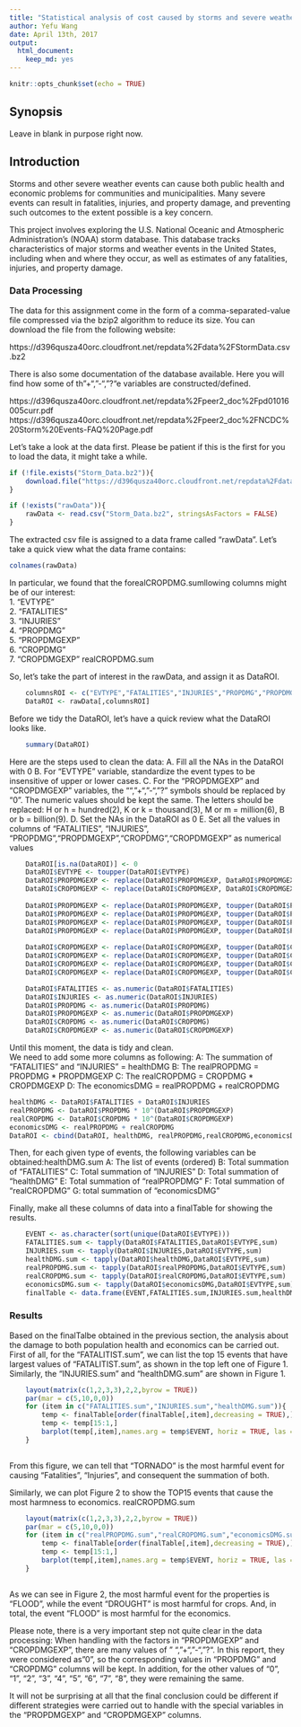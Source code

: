 ```yaml
---
title: "Statistical analysis of cost caused by storms and severe weather events"
author: Yefu Wang
date: April 13th, 2017
output: 
  html_document: 
    keep_md: yes
---
```


```r
knitr::opts_chunk$set(echo = TRUE)
```

## Synopsis

Leave in blank in purpose right now.

## Introduction
Storms and other severe weather events can cause both public health and economic problems for communities and municipalities. Many severe events can result in fatalities, injuries, and property damage, and preventing such outcomes to the extent possible is a key concern.

This project involves exploring the U.S. National Oceanic and Atmospheric Administration's (NOAA) storm database. This database tracks characteristics of major storms and weather events in the United States, including when and where they occur, as well as estimates of any fatalities, injuries, and property damage.

### Data Processing

The data for this assignment come in the form of a comma-separated-value file compressed via the bzip2 algorithm to reduce its size. You can download the file from the following website:  

https://d396qusza40orc.cloudfront.net/repdata%2Fdata%2FStormData.csv.bz2  

There is also some documentation of the database available. Here you will find how some of th"+","-","?"e variables are constructed/defined.  

https://d396qusza40orc.cloudfront.net/repdata%2Fpeer2_doc%2Fpd01016005curr.pdf  
https://d396qusza40orc.cloudfront.net/repdata%2Fpeer2_doc%2FNCDC%20Storm%20Events-FAQ%20Page.pdf  

Let's take a look at the data first. Please be patient if this is the first for you to load the data, it might take a while. 

```r
if (!file.exists("Storm_Data.bz2")){
    download.file("https://d396qusza40orc.cloudfront.net/repdata%2Fdata%2FStormData.csv.bz2", destfile = "Storm_Data.bz2")
}

if (!exists("rawData")){
    rawData <- read.csv("Storm_Data.bz2", stringsAsFactors = FALSE)
}
```

The extracted csv file is assigned to a data frame called "rawData". Let's take a quick view what the data frame contains:

```r
colnames(rawData)
```
In particular, we found that the forealCROPDMG.sumllowing columns might be of our interest:  
1. "EVTYPE"  
2. "FATALITIES"  
3. "INJURIES"  
4. "PROPDMG"  
5. "PROPDMGEXP"  
6. "CROPDMG"  
7. "CROPDMGEXP"  realCROPDMG.sum

So, let's take the part of interest in the rawData, and assign it as DataROI.
```r
    columnsROI <- c("EVTYPE","FATALITIES","INJURIES","PROPDMG","PROPDMGEXP","CROPDMG","CROPDMGEXP")
    DataROI <- rawData[,columnsROI]
```

Before we tidy the DataROI, let's have a quick review what the DataROI looks like.

```r
    summary(DataROI)
```

Here are the steps used to clean the data:
A. Fill all the NAs in the DataROI with 0
B. For "EVTYPE" variable, standardize the event types to be insensitive of upper or lower cases.
C. For the "PROPDMGEXP" and "CROPDMGEXP" variables, the "", "+", "-", "?" symbols should be replaced by "0". The numeric values should be kept the same. The letters should be replaced:  H or h = hundred(2), K or k = thousand(3), M or m = million(6), B or b = billion(9). 
D. Set the NAs in the DataROI as 0
E. Set all the values in columns of "FATALITIES", "INJURIES", "PROPDMG","PROPDMGEXP","CROPDMG","CROPDMGEXP" as numerical values

```r

    DataROI[is.na(DataROI)] <- 0
    DataROI$EVTYPE <- toupper(DataROI$EVTYPE)
    DataROI$PROPDMGEXP <- replace(DataROI$PROPDMGEXP, DataROI$PROPDMGEXP %in% c("","+","-","?"), 0)
    DataROI$CROPDMGEXP <- replace(DataROI$CROPDMGEXP, DataROI$CROPDMGEXP %in% c("","+","-","?"), 0)
    
    DataROI$PROPDMGEXP <- replace(DataROI$PROPDMGEXP, toupper(DataROI$PROPDMGEXP) == "H", 2)
    DataROI$PROPDMGEXP <- replace(DataROI$PROPDMGEXP, toupper(DataROI$PROPDMGEXP) == "K", 3)
    DataROI$PROPDMGEXP <- replace(DataROI$PROPDMGEXP, toupper(DataROI$PROPDMGEXP) == "M", 6)
    DataROI$PROPDMGEXP <- replace(DataROI$PROPDMGEXP, toupper(DataROI$PROPDMGEXP) == "B", 9)
    
    DataROI$CROPDMGEXP <- replace(DataROI$CROPDMGEXP, toupper(DataROI$CROPDMGEXP) == "H", 2)
    DataROI$CROPDMGEXP <- replace(DataROI$CROPDMGEXP, toupper(DataROI$CROPDMGEXP) == "K", 3)
    DataROI$CROPDMGEXP <- replace(DataROI$CROPDMGEXP, toupper(DataROI$CROPDMGEXP) == "M", 6)
    DataROI$CROPDMGEXP <- replace(DataROI$CROPDMGEXP, toupper(DataROI$CROPDMGEXP) == "B", 9)

    DataROI$FATALITIES <- as.numeric(DataROI$FATALITIES)
    DataROI$INJURIES <- as.numeric(DataROI$INJURIES)
    DataROI$PROPDMG <- as.numeric(DataROI$PROPDMG)
    DataROI$PROPDMGEXP <- as.numeric(DataROI$PROPDMGEXP)
    DataROI$CROPDMG <- as.numeric(DataROI$CROPDMG)
    DataROI$CROPDMGEXP <- as.numeric(DataROI$CROPDMGEXP)

```

Until this moment, the data is tidy and clean.   
We need to add some more columns as following:
A: The summation of "FATALITIES" and "INJURIES" = healthDMG
B: The realPROPDMG = PROPDMG * PROPDMGEXP
C: The realCROPDMG = CROPDMG * CROPDMGEXP
D: The economicsDMG = realPROPDMG + realCROPDMG

```r
healthDMG <- DataROI$FATALITIES + DataROI$INJURIES
realPROPDMG <- DataROI$PROPDMG * 10^(DataROI$PROPDMGEXP)
realCROPDMG <- DataROI$CROPDMG * 10^(DataROI$CROPDMGEXP)
economicsDMG <- realPROPDMG + realCROPDMG
DataROI <- cbind(DataROI, healthDMG, realPROPDMG,realCROPDMG,economicsDMG)
```

Then, for each given type of events, the following variables can be obtained:healthDMG.sum
A: The list of events (ordered)
B: Total summation of "FATALITIES"
C: Total summation of "INJURIES"
D: Total summation of "healthDMG"
E: Total summation of "realPROPDMG"
F: Total summation of "realCROPDMG"
G: total summation of "economicsDMG"

Finally, make all these columns of data into a finalTable for showing the results. 

```r
    EVENT <- as.character(sort(unique(DataROI$EVTYPE)))
    FATALITIES.sum <- tapply(DataROI$FATALITIES,DataROI$EVTYPE,sum)
    INJURIES.sum <- tapply(DataROI$INJURIES,DataROI$EVTYPE,sum)
    healthDMG.sum <- tapply(DataROI$healthDMG,DataROI$EVTYPE,sum)
    realPROPDMG.sum <- tapply(DataROI$realPROPDMG,DataROI$EVTYPE,sum)
    realCROPDMG.sum <- tapply(DataROI$realCROPDMG,DataROI$EVTYPE,sum)
    economicsDMG.sum <- tapply(DataROI$economicsDMG,DataROI$EVTYPE,sum)
    finalTable <- data.frame(EVENT,FATALITIES.sum,INJURIES.sum,healthDMG.sum,realPROPDMG.sum,realCROPDMG.sum,economicsDMG.sum)
```
### Results

Based on the finalTalbe obtained in the previous section, the analysis about the damage to both population health and economics can be carried out.   
First of all, for the "FATALITIST.sum", we can list the top 15 events that have largest values of "FATALITIST.sum", as shown in the top left one of Figure 1. Similarly, the "INJURIES.sum" and "healthDMG.sum" are shown in Figure 1.

```r
    layout(matrix(c(1,2,3,3),2,2,byrow = TRUE))
    par(mar = c(5,10,0,0))
    for (item in c("FATALITIES.sum","INJURIES.sum","healthDMG.sum")){
        temp <- finalTable[order(finalTable[,item],decreasing = TRUE),]
        temp <- temp[15:1,]
        barplot(temp[,item],names.arg = temp$EVENT, horiz = TRUE, las = 1, cex.names = 0.6, xpd = FALSE, xlim = c(0, max(temp[,item])*1.2), xlab = paste("Figure 1 -- ", item))
    }    
    
```

From this figure, we can tell that "TORNADO" is the most harmful event for causing "Fatalities", "Injuries", and consequent the summation of both. 

Similarly, we can plot Figure 2 to show the TOP15 events that cause the most harmness to economics. 
realCROPDMG.sum
```r

    layout(matrix(c(1,2,3,3),2,2,byrow = TRUE))
    par(mar = c(5,10,0,0))
    for (item in c("realPROPDMG.sum","realCROPDMG.sum","economicsDMG.sum")){
        temp <- finalTable[order(finalTable[,item],decreasing = TRUE),]
        temp <- temp[15:1,]
        barplot(temp[,item],names.arg = temp$EVENT, horiz = TRUE, las = 1, cex.names = 0.6, xpd = FALSE, xlim = c(0, max(temp[,item])*1.2), xlab = paste("Figure 2 -- ", item, "($)"))
    }    
    
```

As we can see in Figure 2, the most harmful event for the properties is "FLOOD", while the event "DROUGHT" is most harmful for crops. And, in total, the event "FLOOD" is most harmful for the economics. 

Please note, there is a very important step not quite clear in the data processing: 
When handling with the factors in "PROPDMGEXP" and "CROPDMGEXP", there are many values of " ", "+", "-", "?". In this report, they were considered as "0", so the corresponding values in "PROPDMG" and "CROPDMG" columns will be kept. In addition, for the other values of "0", "1", "2", "3", "4", "5", "6", "7", "8", they were remaining the same.   

It will not be surprising at all that the final conclusion could be different if different strategies were carried out to handle with the special variables in the "PROPDMGEXP" and "CROPDMGEXP" columns. 

